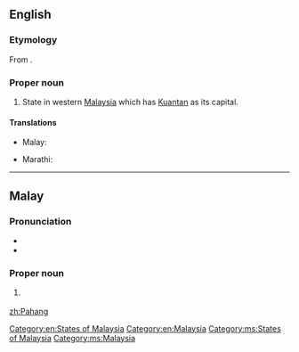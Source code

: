 ==English==
{{wikipedia}}

===Etymology===
From {{etyl|ms|en}} {{term|Pahang|lang=ms}}.

===Proper noun===
{{en-proper noun}}

# State in western [[Malaysia]] which has [[Kuantan]] as its capital.

====Translations====
{{trans-top|state in Malaysia}}
* Malay: {{t-|ms|Pahang}}
{{trans-mid}}
* Marathi: {{t-|mr|पाहांग|tr=pāhāṃga|sc=Deva}}
{{trans-bottom}}

[[Category:en:States of Malaysia]]
[[Category:en:Malaysia]]

----

==Malay==
{{wikipedia|lang=ms}}

===Pronunciation===
* {{IPA|/pahaŋ/|lang=ms}}
* {{rhymes|ahaŋ|haŋ|aŋ|lang=ms}}

===Proper noun===
{{head|ms|proper noun}}

# {{l|en|Pahang}} {{qualifier|state in Malaysia}}

[[Category:ms:States of Malaysia]]
[[Category:ms:Malaysia]]

[[zh:Pahang]]